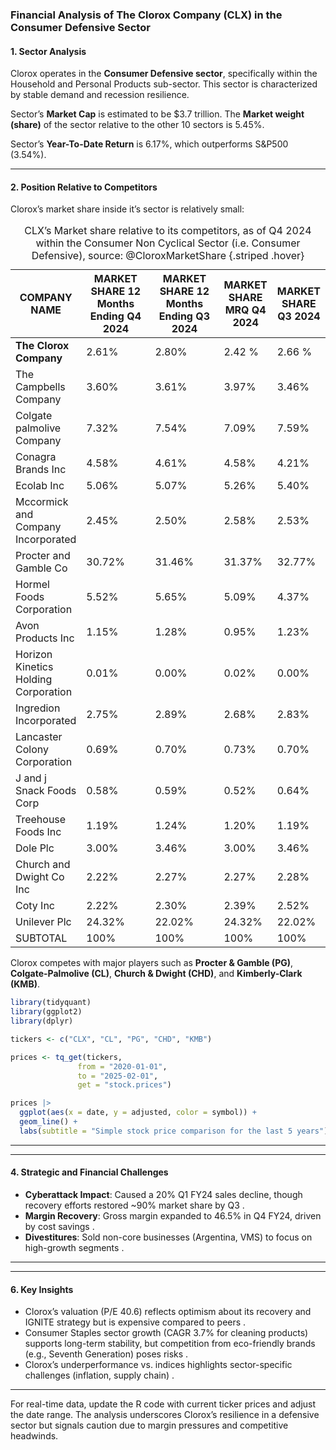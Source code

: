 <!-- Add some stuff on turbulence and economic/social instability - can lift right out of 10-k or the quarterly report. -->
### Financial Analysis of The Clorox Company (CLX) in the Consumer Defensive Sector

#### **1. Sector Analysis**
Clorox operates in the **Consumer Defensive sector**, specifically within the Household and Personal Products sub-sector. This sector is characterized by stable demand and recession resilience.

Sector's **Market Cap** is estimated to be $3.7 trillion. The **Market weight (share)** of the sector relative to the other 10 sectors is 5.45%.

Sector's **Year-To-Date Return** is 6.17%, which outperforms S&P500 (3.54%). 

---

#### **2. Position Relative to Competitors**
<!-- Check these values -->

<!-- | **Metric**           | **Clorox (CLX)**      | **Colgate-Palmolive (CL)** | **Procter & Gamble (PG)** | **Industry Avg**       | -->
<!-- |----------------------|-----------------------|----------------------------|---------------------------|------------------------| -->
<!-- | **Revenue (FY24)**   | $7.09B   | $20.10B        | $84.04B       | Varies by sub-industry | -->
<!-- | **Net Margin**       | 6.38%    | 14.38%         | ~18% (est.)               | ~10-15%               | -->
<!-- | **P/E Ratio**        | 40.62    | 24.39          | 26.66         | 20-25                 | -->
<!-- | **Dividend Yield**   | 3.3%     | 2.3%           | 2.4%                      | 2.5-3.5%              | -->

<!-- Move Strengths/Weaknesses, emphasize market share -->

Clorox's market share inside it's sector is relatively small:

| COMPANY NAME                           | MARKET SHARE   12 Months Ending   Q4 2024 | MARKET SHARE   12 Months Ending  Q3 2024 | MARKET SHARE   MRQ  Q4 2024 | MARKET SHARE     Q3 2024 |
|----------------------------------------|-------------------------------------------|------------------------------------------|-----------------------------|--------------------------|
| **The Clorox Company**                     | 2.61%                                     | 2.80%                                    | 2.42 %                      | 2.66 %                   |
| The Campbells Company                  | 3.60%                                     | 3.61%                                    | 3.97%                       | 3.46%                    |
| Colgate palmolive Company              | 7.32%                                     | 7.54%                                    | 7.09%                       | 7.59%                    |
| Conagra Brands Inc                     | 4.58%                                     | 4.61%                                    | 4.58%                       | 4.21%                    |
| Ecolab Inc                             | 5.06%                                     | 5.07%                                    | 5.26%                       | 5.40%                    |
| Mccormick and Company Incorporated     | 2.45%                                     | 2.50%                                    | 2.58%                       | 2.53%                    |
| Procter and Gamble Co                  | 30.72%                                    | 31.46%                                   | 31.37%                      | 32.77%                   |
| Hormel Foods Corporation               | 5.52%                                     | 5.65%                                    | 5.09%                       | 4.37%                    |
| Avon Products Inc                      | 1.15%                                     | 1.28%                                    | 0.95%                       | 1.23%                    |
| Horizon Kinetics Holding Corporation   | 0.01%                                     | 0.00%                                    | 0.02%                       | 0.00%                    |
| Ingredion Incorporated                 | 2.75%                                     | 2.89%                                    | 2.68%                       | 2.83%                    |
| Lancaster Colony Corporation           | 0.69%                                     | 0.70%                                    | 0.73%                       | 0.70%                    |
| J and j Snack Foods Corp               | 0.58%                                     | 0.59%                                    | 0.52%                       | 0.64%                    |
| Treehouse Foods Inc                    | 1.19%                                     | 1.24%                                    | 1.20%                       | 1.19%                    |
| Dole Plc                               | 3.00%                                     | 3.46%                                    | 3.00%                       | 3.46%                    |
| Church and Dwight Co Inc               | 2.22%                                     | 2.27%                                    | 2.27%                       | 2.28%                    |
| Coty Inc                               | 2.22%                                     | 2.30%                                    | 2.39%                       | 2.52%                    |
| Unilever Plc                           | 24.32%                                    | 22.02%                                   | 24.32%                      | 22.02%                   |
| SUBTOTAL                               | 100%                                      |   100%                                   | 100%                        | 100%                     |

: CLX's Market share relative to its competitors, as of Q4 2024 within the Consumer Non Cyclical Sector (i.e. Consumer Defensive), source: @CloroxMarketShare {.striped .hover}

Clorox competes with major players such as **Procter & Gamble (PG)**, **Colgate-Palmolive (CL)**, **Church & Dwight (CHD)**, and **Kimberly-Clark (KMB)**.

```r
library(tidyquant)
library(ggplot2)
library(dplyr)

tickers <- c("CLX", "CL", "PG", "CHD", "KMB")

prices <- tq_get(tickers,
               from = "2020-01-01",
               to = "2025-02-01",
               get = "stock.prices")

prices |>
  ggplot(aes(x = date, y = adjusted, color = symbol)) +
  geom_line() +
  labs(subtitle = "Simple stock price comparison for the last 5 years")
```

---

<!-- #### **3. Economic Indicator Comparison** -->
<!-- Clorox’s performance relative to the **S&P 500** and **Dow Jones Industrial Average (DJIA)** highlights its defensive nature: -->
<!-- - **Beta**: 0.42 (less volatile than the market). -->
<!-- - **1-Year Stock Performance**: -3.3% (CLX) vs. +7.9% (S&P 500) and +15.05% (DJIA). -->
<!-- - **Dividend Growth**: 35 consecutive years of increases, outperforming many S&P 500 staples. -->

<!--TODO - provide charts for these-->

<!-- ```{r}  -->
<!-- # Load required libraries -->
<!-- library(tidyquant) -->
<!-- library(ggplot2) -->
<!-- library(dplyr) -->
<!---->
<!-- # Define the stock and benchmark tickers -->
<!-- stock_ticker <- "CLX"  # The Clorox Company -->
<!-- benchmark_tickers <- c("^GSPC", "^DJI")  # S&P 500 and Dow Jones Industrial Average -->
<!---->
<!-- # Set the date range (last 5 years) -->
<!-- end_date <- Sys.Date() -->
<!-- start_date <- seq(end_date, length = 2, by = "-5 years")[2] -->
<!---->
<!-- # Download historical data for the stock and benchmarks -->
<!-- stock_prices <- tq_get(stock_ticker, get = "stock.prices", from = start_date, to = end_date) -->
<!-- benchmark_prices <- tq_get(benchmark_tickers, get = "stock.prices", from = start_date, to = end_date) -->
<!---->
<!-- # Calculate daily returns for the stock -->
<!-- stock_returns <- stock_prices %>% -->
<!--     tq_transmute(select = adjusted, mutate_fun = periodReturn, period = "daily", col_rename = "stock_return") -->
<!---->
<!-- # Calculate daily returns for the benchmarks -->
<!-- benchmark_returns <- benchmark_prices %>% -->
<!--     group_by(symbol) %>% -->
<!--     tq_transmute(select = adjusted, mutate_fun = periodReturn, period = "daily", col_rename = "benchmark_return") -->
<!---->
<!-- # Merge stock returns with benchmark returns -->
<!-- combined_returns <- left_join(stock_returns, benchmark_returns, by = "date") -->
<!---->
<!-- # Calculate rolling beta (252-day window) for each benchmark -->
<!-- beta_values <- combined_returns %>% -->
<!--     group_by(symbol) %>% -->
<!--     tq_mutate(mutate_fun = runCor, x = stock_returns, y = benchmark_returns, n = 252) %>% -->
<!--     rename(beta = running_correlation) %>% -->
<!--     ungroup() -->
<!---->
<!-- # Plot the rolling beta values -->
<!-- ggplot(beta_values, aes(x = date, y = beta, color = symbol)) + -->
<!--     geom_line() + -->
<!--     labs(title = paste("5-Year Rolling Beta for", stock_ticker, "vs S&P 500 and DJIA"), -->
<!--          x = "Date", -->
<!--          y = "Beta", -->
<!--          color = "Benchmark") + -->
<!--     theme_minimal() -->
<!-- ``` -->

---

#### **4. Strategic and Financial Challenges**
- **Cyberattack Impact**: Caused a 20% Q1 FY24 sales decline, though recovery efforts restored ~90% market share by Q3 .
- **Margin Recovery**: Gross margin expanded to 46.5% in Q4 FY24, driven by cost savings .
- **Divestitures**: Sold non-core businesses (Argentina, VMS) to focus on high-growth segments .

<!-- Move this to other chapters -->

---

---

#### **6. Key Insights**
- Clorox’s valuation (P/E 40.6) reflects optimism about its recovery and IGNITE strategy but is expensive compared to peers .
- Consumer Staples sector growth (CAGR 3.7% for cleaning products) supports long-term stability, but competition from eco-friendly brands (e.g., Seventh Generation) poses risks .
- Clorox’s underperformance vs. indices highlights sector-specific challenges (inflation, supply chain) .

---

For real-time data, update the R code with current ticker prices and adjust the date range. The analysis underscores Clorox’s resilience in a defensive sector but signals caution due to margin pressures and competitive headwinds.
